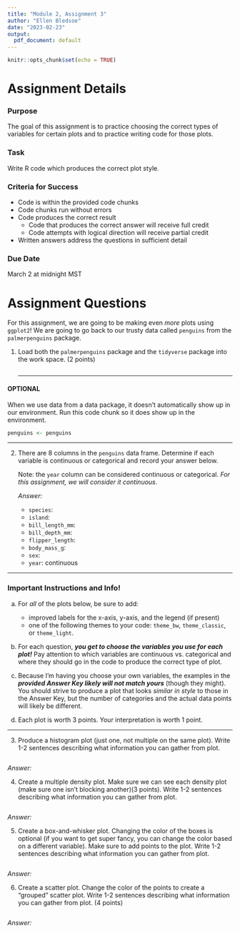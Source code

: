```yaml
---
title: "Module 2, Assignment 3"
author: "Ellen Bledsoe"
date: "2023-02-23"
output:
  pdf_document: default
---
```


```r
knitr::opts_chunk$set(echo = TRUE)
```

# Assignment Details

### Purpose

The goal of this assignment is to practice choosing the correct types of variables for certain plots and to practice writing code for those plots.

### Task

Write R code which produces the correct plot style.

### Criteria for Success

-   Code is within the provided code chunks
-   Code chunks run without errors
-   Code produces the correct result
    -   Code that produces the correct answer will receive full credit
    -   Code attempts with logical direction will receive partial credit
-   Written answers address the questions in sufficient detail

### Due Date

March 2 at midnight MST

# Assignment Questions

For this assignment, we are going to be making even *more* plots using `ggplot2`! We are going to go back to our trusty data called `penguins` from the `palmerpenguins` package.

1.  Load both the `palmerpenguins` package and the `tidyverse` package into the work space. (2 points)

    ```r

    ```

    ------------------------------------------------------------------------

#### OPTIONAL

When we use data from a data package, it doesn't automatically show up in our environment. Run this code chunk so it does show up in the environment.

```r
penguins <- penguins
```

------------------------------------------------------------------------

2.  There are 8 columns in the `penguins` data frame. Determine if each variable is continuous or categorical and record your answer below.

    Note: the `year` column can be considered continuous or categorical. *For this assignment, we will consider it continuous.*

    *Answer:*

    -   `species`:
    -   `island`:
    -   `bill_length_mm`:
    -   `bill_depth_mm`:
    -   `flipper_length`:
    -   `body_mass_g`:
    -   `sex`:
    -   `year`: continuous

------------------------------------------------------------------------

### Important Instructions and Info!

(a) For *all* of the plots below, be sure to add:

    -   improved labels for the x-axis, y-axis, and the legend (if present)
    -   one of the following themes to your code: `theme_bw`, `theme_classic`, or `theme_light`.

(b) For each question, ***you get to choose the variables you use for each plot!*** Pay attention to which variables are continuous vs. categorical and where they should go in the code to produce the correct type of plot.

(c) Because I'm having you choose your own variables, the examples in the ***provided Answer Key likely will not match yours*** (though they might). You should strive to produce a plot that looks *similar in style* to those in the Answer Key, but the number of categories and the actual data points will likely be different.

(d) Each plot is worth 3 points. Your interpretation is worth 1 point.

------------------------------------------------------------------------

3.  Produce a histogram plot (just one, not multiple on the same plot). Write 1-2 sentences describing what information you can gather from plot.

```r

```

*Answer:*

4.  Create a multiple density plot. Make sure we can see each density plot (make sure one isn't blocking another)(3 points). Write 1-2 sentences describing what information you can gather from plot.

```r

```

*Answer:*

5.  Create a box-and-whisker plot. Changing the color of the boxes is optional (if you want to get super fancy, you can change the color based on a different variable). Make sure to add points to the plot. Write 1-2 sentences describing what information you can gather from plot.

```r

```

*Answer:*

6.  Create a scatter plot. Change the color of the points to create a "grouped" scatter plot. Write 1-2 sentences describing what information you can gather from plot. (4 points)

```r

```

*Answer:*
